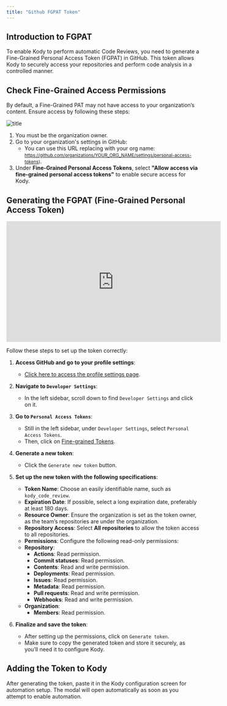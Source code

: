 ```yaml
---
title: "Github FGPAT Token"
---
```


## Introduction to FGPAT

To enable Kody to perform automatic Code Reviews, you need to generate a Fine-Grained Personal Access Token (FGPAT) in GitHub. This token allows Kody to securely access your repositories and perform code analysis in a controlled manner.

## Check Fine-Grained Access Permissions

By default, a Fine-Grained PAT may not have access to your organization’s content. Ensure access by following these steps:

![title](/images/fgpat.png)

1. You must be the organization owner.
1. Go to your organization's settings in GitHub:
   - You can use this URL replacing with your org name: <small>https://github.com/organizations/YOUR_ORG_NAME/settings/personal-access-tokens)</small>.
1. Under **Fine-Grained Personal Access Tokens**, select **"Allow access via fine-grained personal access tokens"** to enable secure access for Kody.

## Generating the FGPAT (Fine-Grained Personal Access Token)

<iframe
  width="560"
  height="315"
  src="https://www.youtube.com/embed/ESE-Hl-bAD0?si=pCufAgeLBe73K_g0"
  title="YouTube video player"
  frameborder="0"
  allow="accelerometer; autoplay; clipboard-write; encrypted-media; gyroscope; picture-in-picture; web-share"
  referrerpolicy="strict-origin-when-cross-origin"
  allowfullscreen
></iframe>

Follow these steps to set up the token correctly:

1. **Access GitHub and go to your profile settings**:

   - [Click here to access the profile settings page](https://github.com/settings/profile).

2. **Navigate to `Developer Settings`**:

   - In the left sidebar, scroll down to find `Developer Settings` and click on it.

3. **Go to `Personal Access Tokens`**:

   - Still in the left sidebar, under `Developer Settings`, select `Personal Access Tokens`.
   - Then, click on [Fine-grained Tokens](https://github.com/settings/tokens?type=beta).

4. **Generate a new token**:

   - Click the `Generate new token` button.

5. **Set up the new token with the following specifications**:

   - **Token Name**: Choose an easily identifiable name, such as `kody_code_review`.
   - **Expiration Date**: If possible, select a long expiration date, preferably at least 180 days.
   - **Resource Owner**: Ensure the organization is set as the token owner, as the team’s repositories are under the organization.
   - **Repository Access**: Select **All repositories** to allow the token access to all repositories.
   - **Permissions**: Configure the following read-only permissions:
   - **Repository**:
     - **Actions**: Read permission.
     - **Commit statuses**: Read permission.
     - **Contents**: Read and write permission.
     - **Deployments**: Read permission.
     - **Issues**: Read permission.
     - **Metadata**: Read permission.
     - **Pull requests**: Read and write permission.
     - **Webhooks**: Read and write permission.
   - **Organization**:
     - **Members**: Read permission.

6. **Finalize and save the token**:
   - After setting up the permissions, click on `Generate token`.
   - Make sure to copy the generated token and store it securely, as you’ll need it to configure Kody.

## Adding the Token to Kody

After generating the token, paste it in the Kody configuration screen for automation setup. The modal will open automatically as soon as you attempt to enable automation.
